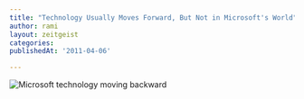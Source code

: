 ```yaml
---
title: "Technology Usually Moves Forward, But Not in Microsoft's World"
author: rami
layout: zeitgeist
categories:
publishedAt: '2011-04-06'

---
```


![Microsoft technology moving backward](/assets/images/content/zeitgeist/microsoft-technology-moving-backward.png)
